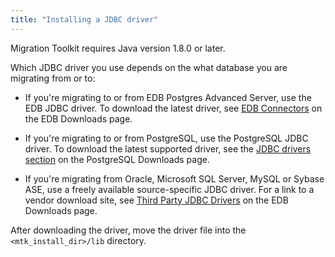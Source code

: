 ```yaml
---
title: "Installing a JDBC driver"
---
```

<div id="installing_drivers" class="registered_link"></div>

Migration Toolkit requires Java version 1.8.0 or later.

Which JDBC driver you use depends on the what database you are migrating from or to:

- If you're migrating to or from EDB Postgres Advanced Server, use the EDB JDBC driver. To download the latest driver, see [EDB Connectors](https://enterprisedb.com/software-downloads-postgres#edb-connectors) on the EDB Downloads page. 

- If you're migrating to or from PostgreSQL, use the PostgreSQL JDBC driver. To download the latest supported driver, see the [JDBC drivers section](https://jdbc.postgresql.org/download/) on the PostgreSQL Downloads page. 

- If you're migrating from Oracle, Microsoft SQL Server, MySQL or Sybase ASE, use a freely available source-specific JDBC driver. For a link to a vendor download site, see [Third Party JDBC Drivers](https://www.enterprisedb.com/software-downloads-postgres#third-party-jdbc-drivers) on the EDB Downloads page. 

After downloading the driver, move the driver file into the `<mtk_install_dir>/lib` directory.


